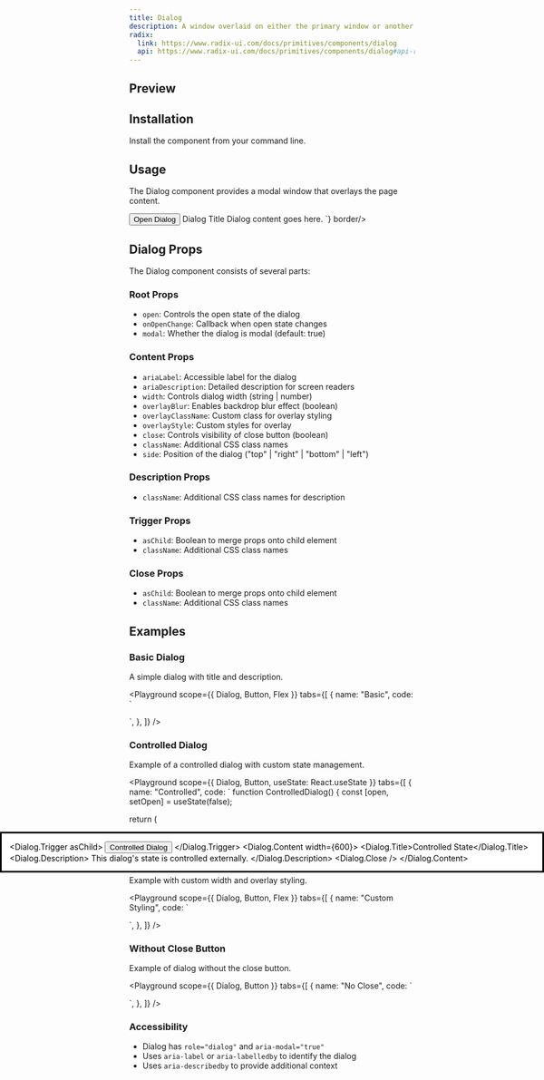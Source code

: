 ```yaml
---
title: Dialog
description: A window overlaid on either the primary window or another dialog window, rendering the content underneath inert.
radix:
  link: https://www.radix-ui.com/docs/primitives/components/dialog
  api: https://www.radix-ui.com/docs/primitives/components/dialog#api-reference
---
```



## Preview

<Preview>
  <Flex direction="column" gap="medium">
    <Dialog>
      <Dialog.Trigger asChild>
        <Button variant="primary">Basic Dialog</Button>
      </Dialog.Trigger>
      <Dialog.Content 
        width={600}
        ariaLabel="Basic Dialog"
        ariaDescription="A simple dialog example"
      >
        <Dialog.Title>Welcome</Dialog.Title>
        <Dialog.Description>
          This is a basic dialog with title and description.
        </Dialog.Description>
        <Flex gap="small" justify="end">
          <Dialog.Close />
        </Flex>
      </Dialog.Content>
    </Dialog>

  </Flex>
</Preview>

## Installation

Install the component from your command line.

<LiveProvider>
  <LiveEditor code={`npm install @raystack/apsara`} border language="shell" />
</LiveProvider>

## Usage

The Dialog component provides a modal window that overlays the page content.

<LiveProvider>
    <LiveEditor code={`import { Dialog } from '@raystack/apsara/v1'

<Dialog>
  <Dialog.Trigger asChild>
    <Button variant="primary">Open Dialog</Button>
  </Dialog.Trigger>
  <Dialog.Content 
    width={600}
    ariaLabel="Example Dialog"
    ariaDescription="Dialog description for screen readers"
  >
    <Dialog.Title>Dialog Title</Dialog.Title>
    <Dialog.Description>
      Dialog content goes here.
    </Dialog.Description>
    <Dialog.Close />
  </Dialog.Content>
</Dialog>`} border/>
</LiveProvider>

## Dialog Props

The Dialog component consists of several parts:

### Root Props

- `open`: Controls the open state of the dialog
- `onOpenChange`: Callback when open state changes
- `modal`: Whether the dialog is modal (default: true)

### Content Props

- `ariaLabel`: Accessible label for the dialog
- `ariaDescription`: Detailed description for screen readers
- `width`: Controls dialog width (string | number)
- `overlayBlur`: Enables backdrop blur effect (boolean)
- `overlayClassName`: Custom class for overlay styling
- `overlayStyle`: Custom styles for overlay
- `close`: Controls visibility of close button (boolean)
- `className`: Additional CSS class names
- `side`: Position of the dialog ("top" | "right" | "bottom" | "left")

### Description Props

- `className`: Additional CSS class names for description

### Trigger Props

- `asChild`: Boolean to merge props onto child element
- `className`: Additional CSS class names

### Close Props

- `asChild`: Boolean to merge props onto child element
- `className`: Additional CSS class names

## Examples

### Basic Dialog

A simple dialog with title and description.

<Playground
  scope={{ Dialog, Button, Flex }}
  tabs={[
    {
      name: "Basic",
      code: `
<Dialog>
  <Dialog.Trigger asChild>
    <Button variant="primary">Open Dialog</Button>
  </Dialog.Trigger>
  <Dialog.Content width={600}>
    <Dialog.Title>Welcome</Dialog.Title>
    <Dialog.Description>
      This is a basic dialog example.
    </Dialog.Description>
    <Dialog.Close />
  </Dialog.Content>
</Dialog>`,
    },
  ]}
/>

### Controlled Dialog

Example of a controlled dialog with custom state management.

<Playground
  scope={{ Dialog, Button, useState: React.useState }}
  tabs={[
    {
      name: "Controlled",
      code: `
function ControlledDialog() {
  const [open, setOpen] = useState(false);
  
  return (
    <Dialog open={open} onOpenChange={setOpen}>
      <Dialog.Trigger asChild>
        <Button variant="primary">Controlled Dialog</Button>
      </Dialog.Trigger>
      <Dialog.Content width={600}>
        <Dialog.Title>Controlled State</Dialog.Title>
        <Dialog.Description>
          This dialog's state is controlled externally.
        </Dialog.Description>
        <Dialog.Close />
      </Dialog.Content>
    </Dialog>
  );
}`,
    },
  ]}
/>

### Custom Width and Overlay

Example with custom width and overlay styling.

<Playground
  scope={{ Dialog, Button, Flex }}
  tabs={[
    {
      name: "Custom Styling",
      code: `
<Dialog>
  <Dialog.Trigger asChild>
    <Button variant="primary">Styled Dialog</Button>
  </Dialog.Trigger>
  <Dialog.Content
    width="400px"
    overlayBlur
    overlayClassName="custom-overlay"
    overlayStyle={{ backgroundColor: 'rgba(0, 0, 0, 0.5)' }}
  >
    <Dialog.Title>Custom Styled Dialog</Dialog.Title>
    <Dialog.Description className="custom-description">
      This dialog has custom width and overlay styling.
    </Dialog.Description>
    <Dialog.Close />
  </Dialog.Content>
</Dialog>`,
    },
  ]}
/>

### Without Close Button

Example of dialog without the close button.

<Playground
  scope={{ Dialog, Button }}
  tabs={[
    {
      name: "No Close",
      code: `
<Dialog>
  <Dialog.Trigger asChild>
    <Button variant="primary">Open Dialog</Button>
  </Dialog.Trigger>
  <Dialog.Content width={600} close={false}>
    <Dialog.Title>No Close Button</Dialog.Title>
    <Dialog.Description>
      This dialog doesn't show the close button.
    </Dialog.Description>
  </Dialog.Content>
</Dialog>`,
    },
  ]}
/>

### Accessibility

- Dialog has `role="dialog"` and `aria-modal="true"`
- Uses `aria-label` or `aria-labelledby` to identify the dialog
- Uses `aria-describedby` to provide additional context
